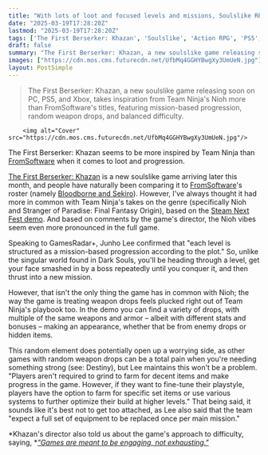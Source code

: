 ```yaml
---
title: "With lots of loot and focused levels and missions, Soulslike RPG The First Berserker: Khazan is giving me all the right Nioh vibes: 'Players aren't required to grind to farm for decent items and make progress'"
date: "2025-03-19T17:28:20Z"
lastmod: "2025-03-19T17:28:20Z"
tags: ['The First Berserker: Khazan', 'Soulslike', 'Action RPG', 'PS5', 'Xbox', 'PC', 'Team Ninja', 'Nioh', 'FromSoftware', 'Bloodborne', 'Sekiro']
draft: false
summary: "The First Berserker: Khazan, a new soulslike game releasing soon on PC, PS5, and Xbox, takes inspiration from Team Ninja's Nioh more than FromSoftware's titles, featuring mission-based progression, random weapon drops, and balanced difficulty."
images: ["https://cdn.mos.cms.futurecdn.net/UfbMq4GGHYBwgXy3UmUeN.jpg"]
layout: PostSimple
---
```

> The First Berserker: Khazan, a new soulslike game releasing soon on PC, PS5, and Xbox, takes inspiration from Team Ninja's Nioh more than FromSoftware's titles, featuring mission-based progression, random weapon drops, and balanced difficulty.


        <img alt="Cover" src="https://cdn.mos.cms.futurecdn.net/UfbMq4GGHYBwgXy3UmUeN.jpg"/>
        
The First Berserker: Khazan seems to be more inspired by Team Ninja than [FromSoftware](https://www.gamesradar.com/tag/fromsoftware/) when it comes to loot and progression.

[The First Berserker: Khazan](https://www.gamesradar.com/games/action-rpg/steam-next-fests-biggest-soulslike-is-about-to-jump-from-pc-to-ps5-and-xbox-and-everyone-seems-to-love-the-demo-just-as-much-as-we-did/) is a new soulslike game arriving later this month, and people have naturally been comparing it to [FromSoftware](https://www.gamesradar.com/tag/fromsoftware/)'s roster (namely [Bloodborne and Sekiro](https://www.gamesradar.com/games/action-rpg/on-a-scale-of-bloodborne-dodge-to-sekiro-parry-soulslike-rpg-the-first-berserker-khazan-seems-dead-in-the-middle-players-can-choose-the-defensive-approach-that-best-suits-their-skill-level-and-playstyle/)). However, I've always thought it had more in common with Team Ninja's takes on the genre (specifically Nioh and Stranger of Paradise: Final Fantasy Origin), based on the [Steam Next Fest demo](https://www.gamesradar.com/games/action-rpg/steam-next-fest-hasnt-even-started-but-im-already-obsessed-with-the-subtly-soulslike-demo-for-this-hardcore-action-rpg-with-over-3-000-reviews-of-its-own/). And based on comments by the game's director, the Nioh vibes seem even more pronounced in the full game.

Speaking to GamesRadar+, Junho Lee confirmed that "each level is structured as a mission-based progression according to the plot." So, unlike the singular world found in Dark Souls, you'll be heading through a level, get your face smashed in by a boss repeatedly until you conquer it, and then thrust into a new mission.

However, that isn't the only thing the game has in common with Nioh; the way the game is treating weapon drops feels plucked right out of Team Ninja's playbook too. In the demo you can find a variety of drops, with multiple of the same weapons and armor – albeit with different stats and bonuses – making an appearance, whether that be from enemy drops or hidden items.

This random element does potentially open up a worrying side, as other games with random weapon drops can be a total pain when you're needing something strong (see: Destiny), but Lee maintains this won't be a problem. "Players aren't required to grind to farm for decent items and make progress in the game. However, if they want to fine-tune their playstyle, players have the option to farm for specific set items or use various systems to further optimize their build at higher levels." That being said, it sounds like it's best not to get too attached, as Lee also said that the team "expect a full set of equipment to be replaced once per main mission."

*Khazan's director also told us about the game's approach to difficulty, saying, *[<em>"Games are meant to be engaging, not exhausting."</em>](https://www.gamesradar.com/games/action-rpg/games-are-meant-to-be-engaging-not-exhausting-lead-dev-on-promising-soulslike-rpg-pushes-balanced-difficulty-because-if-stress-keeps-piling-up-without-relief-players-will-eventually-want-to-quit/)
        